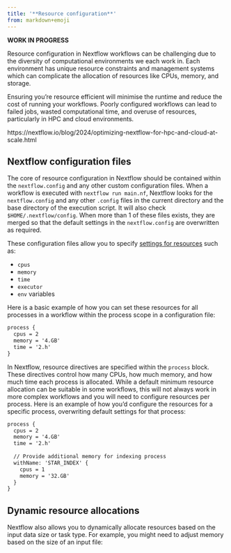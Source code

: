 ```yaml
---
title: '**Resource configuration**'
from: markdown+emoji
---
```



**WORK IN PROGRESS**

Resource configuration in Nextflow workflows can be challenging due to the diversity of computational environments we each work in. Each environment has unique resource constraints and management systems which can complicate the allocation of resources like CPUs, memory, and storage.

Ensuring you're resource efficient will minimise the runtime and reduce the cost of running your workflows. Poorly configured workflows can lead to failed jobs, wasted computational time, and overuse of resources, particularly in HPC and cloud environments. 

https://nextflow.io/blog/2024/optimizing-nextflow-for-hpc-and-cloud-at-scale.html

## **Nextflow configuration files**

The core of resource configuration in Nextflow should be contained within the `nextflow.config` and any other custom configuration files. When a workflow is executed with `nextflow run main.nf`, Nextflow looks for the `nextflow.config` and any other `.config` files in the current directory and the base directory of the execution script. It will also check `$HOME/.nextflow/config`. When more than 1 of these files exists, they are merged so that the default settings in the `nextflow.config` are overwritten as required. 

These configuration files allow you to specify [settings for resources](https://www.nextflow.io/docs/latest/config.html#config-scopes) such as:

* `cpus`
* `memory`
* `time`
* `executor`
* `env` variables



Here is a basic example of how you can set these resources for all processes in a workflow within the process scope in a configuration file: 

```default 
process {
  cpus = 2
  memory = '4.GB'
  time = '2.h'
}
```

In Nextflow, resource directives are specified within the `process` block. These directives control how many CPUs, how much memory, and how much time each process is allocated. While a default minimum resource allocation can be suitable in some workflows, this will not always work in more complex workflows and you will need to configure resources per process. Here is an example of how you'd configure the resources for a specific process, overwriting default settings for that process: 

```default
process {
  cpus = 2
  memory = '4.GB'
  time = '2.h'
  
  // Provide additional memory for indexing process
  withName: 'STAR_INDEX' {
    cpus = 1
    memory = '32.GB'
  }
}
```

## **Dynamic resource allocations**

Nextflow also allows you to dynamically allocate resources based on the input data size or task type. For example, you might need to adjust memory based on the size of an input file: 

```default

```

